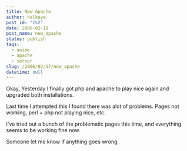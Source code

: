 ```yaml
---
title: New Apache
author: halkeye
post_id: "152"
date: 2006-02-18
post_name: new_apache
status: publish
tags:
  - anime
  - apache
  - server
slug: /2006/02/17/new_apache
datetime: null
---
```


Okay, Yesterday I finally got php and apache to play nice again and upgraded both installations.

Last time I attempted this I found there was alot of problems. Pages not working, perl + php not playing nice, etc.

I've tried out a bunch of the problematic pages this time, and everything seems to be working fine now.

Someone let me know if anything goes wrong. 
